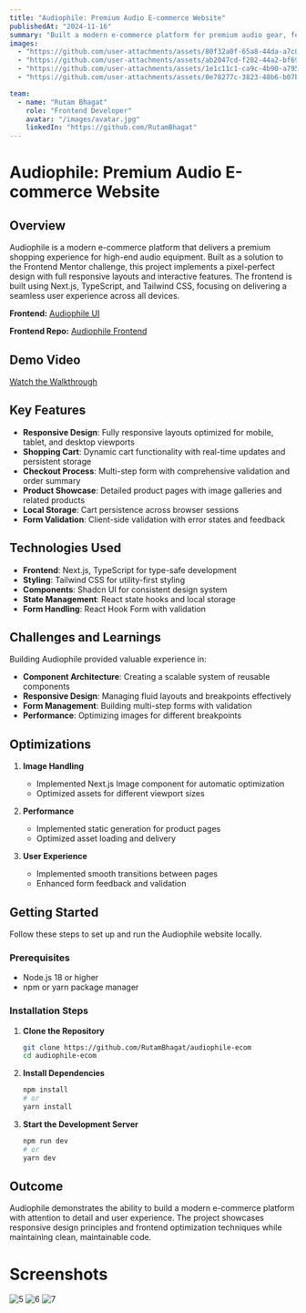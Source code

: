 ```yaml
---
title: "Audiophile: Premium Audio E-commerce Website"
publishedAt: "2024-11-16"
summary: "Built a modern e-commerce platform for premium audio gear, featuring a responsive design, cart management, and checkout process. Implemented using Next.js, TypeScript, and Tailwind CSS."
images:
  - "https://github.com/user-attachments/assets/80f32a0f-65a8-44da-a7c0-82909696a2ea"
  - "https://github.com/user-attachments/assets/ab2047cd-f282-44a2-bf69-e6dd897b691f"
  - "https://github.com/user-attachments/assets/1e1c11c1-ca9c-4b90-a795-955ae3f142a9"
  - "https://github.com/user-attachments/assets/0e78277c-3823-48b6-b07b-be229d7a585c"

team:
  - name: "Rutam Bhagat"
    role: "Frontend Developer"
    avatar: "/images/avatar.jpg"
    linkedIn: "https://github.com/RutamBhagat"
---
```


# Audiophile: Premium Audio E-commerce Website

## Overview

Audiophile is a modern e-commerce platform that delivers a premium shopping experience for high-end audio equipment. Built as a solution to the Frontend Mentor challenge, this project implements a pixel-perfect design with full responsive layouts and interactive features. The frontend is built using Next.js, TypeScript, and Tailwind CSS, focusing on delivering a seamless user experience across all devices.

**Frontend:** [Audiophile UI](https://audiophile-ecom-eight.vercel.app)

**Frontend Repo:** [Audiophile Frontend](https://github.com/RutamBhagat/audiophile-ecom)

## Demo Video

[Watch the Walkthrough](https://github.com/user-attachments/assets/64153872-f95f-4057-93c7-5937b9990344)

## Key Features

- **Responsive Design**: Fully responsive layouts optimized for mobile, tablet, and desktop viewports
- **Shopping Cart**: Dynamic cart functionality with real-time updates and persistent storage
- **Checkout Process**: Multi-step form with comprehensive validation and order summary
- **Product Showcase**: Detailed product pages with image galleries and related products
- **Local Storage**: Cart persistence across browser sessions
- **Form Validation**: Client-side validation with error states and feedback

## Technologies Used

- **Frontend**: Next.js, TypeScript for type-safe development
- **Styling**: Tailwind CSS for utility-first styling
- **Components**: Shadcn UI for consistent design system
- **State Management**: React state hooks and local storage
- **Form Handling**: React Hook Form with validation

## Challenges and Learnings

Building Audiophile provided valuable experience in:

- **Component Architecture**: Creating a scalable system of reusable components
- **Responsive Design**: Managing fluid layouts and breakpoints effectively
- **Form Management**: Building multi-step forms with validation
- **Performance**: Optimizing images for different breakpoints

## Optimizations

1. **Image Handling**

   - Implemented Next.js Image component for automatic optimization
   - Optimized assets for different viewport sizes

2. **Performance**

   - Implemented static generation for product pages
   - Optimized asset loading and delivery

3. **User Experience**
   - Implemented smooth transitions between pages
   - Enhanced form feedback and validation

## Getting Started

Follow these steps to set up and run the Audiophile website locally.

### Prerequisites

- Node.js 18 or higher
- npm or yarn package manager

### Installation Steps

1. **Clone the Repository**

   ```bash
   git clone https://github.com/RutamBhagat/audiophile-ecom
   cd audiophile-ecom
   ```

2. **Install Dependencies**

   ```bash
   npm install
   # or
   yarn install
   ```

3. **Start the Development Server**
   ```bash
   npm run dev
   # or
   yarn dev
   ```

## Outcome

Audiophile demonstrates the ability to build a modern e-commerce platform with attention to detail and user experience. The project showcases responsive design principles and frontend optimization techniques while maintaining clean, maintainable code.

# Screenshots

![5](https://github.com/user-attachments/assets/ec8d81ef-ca79-42e5-8e62-523cce1737a0)
![6](https://github.com/user-attachments/assets/3c03109d-5bce-499c-a92a-2f3379d227b4)
![7](https://github.com/user-attachments/assets/36bdaab0-a368-4de6-ab79-ebef79e9231c)
